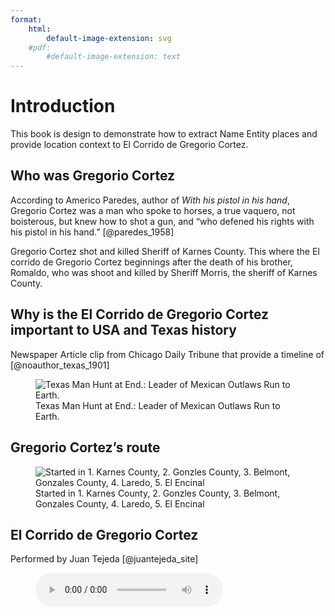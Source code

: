```yaml
---
format: 
    html: 
        default-image-extension: svg
    #pdf: 
        #default-image-extension: text
---
```


# Introduction {.unnumbered}

This book is design to demonstrate how to extract Name Entity places and provide location context to El Corrido de Gregorio Cortez.  

## Who was Gregorio Cortez
According to Americo Paredes, author of _With his pistol in his hand_, Gregorio Cortez was a man who spoke to horses, a true vaquero, not boisterous, but knew how to shot a gun, and "who defened his rights with his pistol in his hand." [@paredes_1958]

Gregorio Cortez shot and killed Sheriff of Karnes County. This where the El corrido de Gregorio Cortez beginnings after the death of his brother, Romaldo, who was shoot and killed by Sheriff Morris, the sheriff of Karnes County. 

## Why is the El Corrido de Gregorio Cortez important to USA and Texas history



Newspaper Article clip from Chicago Daily Tribune that provide a timeline of [@noauthor_texas_1901]

![Texas Man Hunt at End.: Leader of Mexican Outlaws Run to Earth.](images\Texas Man Hunt at End Chicago Daily Tribune.png){#noauthor_texas_1901}

## Gregorio Cortez's route

![Started in 1. Karnes County, 2. Gonzles County, 3. Belmont, Gonzales County, 4. Laredo, 5. El Encinal](images\gcroutemap.png)

## El Corrido de Gregorio Cortez
Performed by Juan Tejeda [@juantejeda_site] 

<figure>
    <audio
        controls
        controlsList="nodownload"
        src="audio\Tejeda_Greg_Cortez.mp3">
    </audio>
</figure>

